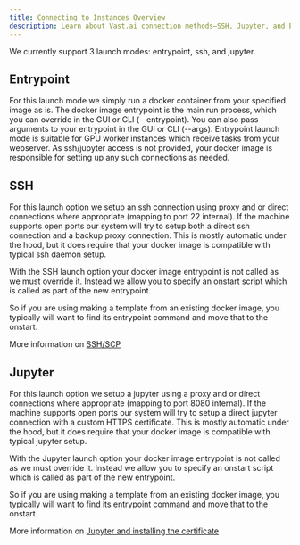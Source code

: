 ```yaml
---
title: Connecting to Instances Overview
description: Learn about Vast.ai connection methods—SSH, Jupyter, and Entrypoint—and how each controls instance access and workflow.
---
```


We currently support 3 launch modes: entrypoint, ssh, and jupyter.

## Entrypoint

For this launch mode we simply run a docker container from your specified image as is.
The docker image entrypoint is the main run process, which you can override in the GUI or CLI (--entrypoint).
You can also pass arguments to your entrypoint in the GUI or CLI (--args).
Entrypoint launch mode is suitable for GPU worker instances which receive tasks from your webserver.
As ssh/jupyter access is not provided, your docker image is responsible for setting up any such connections as needed.

## SSH

For this launch option we setup an ssh connection using proxy and or direct connections where appropriate (mapping to port 22 internal).
If the machine supports open ports our system will try to setup both a direct ssh connection and a backup proxy connection.
This is mostly automatic under the hood, but it does require that your docker image is compatible with typical ssh daemon setup.

With the SSH launch option your docker image entrypoint is not called as we must override it.
Instead we allow you to specify an onstart script which is called as part of the new entrypoint.

So if you are using making a template from an existing docker image, you typically will want to find its entrypoint command and move that to the onstart.

More information on [SSH/SCP](/documentation/instances/connect/ssh)

## Jupyter

For this launch option we setup a jupyter using a proxy and or direct connections where appropriate (mapping to port 8080 internal).
If the machine supports open ports our system will try to setup a direct jupyter connection with a custom HTTPS certificate.
This is mostly automatic under the hood, but it does require that your docker image is compatible with typical jupyter setup.

With the Jupyter launch option your docker image entrypoint is not called as we must override it.
Instead we allow you to specify an onstart script which is called as part of the new entrypoint.

So if you are using making a template from an existing docker image, you typically will want to find its entrypoint command and move that to the onstart.

More information on [Jupyter and installing the certificate](/documentation/instances/connect/jupyter)
